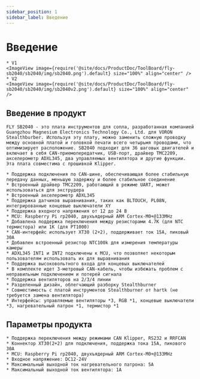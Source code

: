 ```yaml
---
sidebar_position: 1
sidebar_label: Введение
---
```




# Введение

    * V1
    <ImageView image={require('@site/docs/ProductDoc/ToolBoard/fly-sb2040/sb2040/img/sb2040.png').default} size="100%" align="center" />
    * V2
    <ImageView image={require('@site/docs/ProductDoc/ToolBoard/fly-sb2040/sb2040/img/sb2040v2.png').default} size="100%" align="center" />


## Введение в продукт

    FLY SB2040 - это плата инструментов для сопла, разработанная компанией Guangzhou Magnesium Electronics Technology Co., Ltd. для VORON Stealthburber. Используя эту плату, можно заменить сложную проводку между основной платой и головкой печати всего четырьмя проводами, что оптимизирует расположение. SB2040 подходит для 36 шаговых двигателей и включает в себя CAN-приемопередатчик, USB-порт, драйвер TMC2209, акселерометр ADXL345, два управляемых вентилятора и другие функции. Эта плата совместима с прошивкой Klipper.

    * Поддержка подключения по CAN-шине, обеспечивающая более стабильную передачу данных, меньшую задержку и более стабильное соединение
    * Встроенный драйвер TMC2209, работающий в режиме UART, может использоваться для экструдера
    * Встроенный акселерометр ADXL345
    * Поддержка датчиков выравнивания, таких как BLTOUCH, PL08N, интегрированные концевые выключатели XY
    * Поддержка входного напряжения от 12 до 24 В
    * MCU: Raspberry Pi rp2040, двухъядерный ARM Cortex-M0+@133MHz
    * Добавлена поддержка переключения между резисторами 4.7K (для NTC термистора) или 1K (для PT1000)
    * CAN-интерфейс использует XT30 (2+2), поддерживает ток 15A, пиковый 30A
    * Добавлен встроенный резистор NTC100k для измерения температуры камеры
    * ADXL345 INT1 и INT2 подключены к MCU, что позволяет некоторым пользователям использовать их для выравнивания
    * Поддержка высоковольтного входа для концевых выключателей
    * В комплекте идет 3-метровый CAN-кабель, чтобы избежать проблем с неправильным подключением и потерей сигнала
    * Поддержка вентиляторов на 2/3/4 линии
    * Разделенный дизайн, облегчающий разборку Stealthburner
    * Совместимость с платой инструментов Stealthburner от hartk (не требуется замена вентилятора)
    * Интерфейсы: управляемые вентиляторы *3, RGB *1, концевые выключатели *3, нагревательный патрон *1, термистор *1

## Параметры продукта

    * Поддержка переключения между режимами CAN Klipper, RS232 и RRFCAN
    * Коннектор XT30(2+2) для подключения, поддержка тока 15A, пикового 30A
    * MCU: Raspberry Pi rp2040, двухъядерный ARM Cortex-M0+@133MHz
    * Входное напряжение: DC12-24V
    * Максимальный выходной ток нагревательного патрона: 5A
    * Максимальный выходной ток вентилятора: 1A

